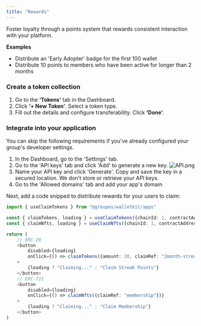 ```yaml
---
title: "Rewards"
---
```


Foster loyalty through a points system that rewards consistent interaction with your platform.

**Examples**

- Distribute an 'Early Adopter' badge for the first 100 wallet
- Distribute 10 points to members who have been active for longer than 2 months

### Create a token collection

1. Go to the **‘Tokens’** tab in the Dashboard.
2. Click **‘+ New Token’**. Select a token type.
3. Fill out the details and configure transferability. Click **‘Done’**.

### Integrate into your application

You can skip the following requirements if you've already configured your group's developer settings.

1. In the Dashboard, go to the 'Settings' tab.
2. Go to the 'API keys' tab and click 'Add' to generate a new key.
   ![API.png](https://station-images.nyc3.digitaloceanspaces.com/8e6e553e-1da4-4501-ac64-52094d9c1a0d.png)
3. Name your API key and click 'Generate'.
   <Warning>
     Copy and save the key in a secured location. We don’t store or retrieve
     your API keys.
   </Warning>
4. Go to the 'Allowed domains' tab and add your app's domain

Next, add a code snipped to distribute rewards for your users to claim:

```typescript
import { useClaimTokens } from "@groupos/walletkit/apps"

const { claimTokens, loading } = useClaimTokens({chainId: 1, contractAddress: "0x..."})
const { claimNfts, loading } = useClaimNfts({chainId: 1, contractAddress: "0x..."})

return (
    // ERC-20
    <button
        disabled={loading}
        onClick={() => claimTokens({amount: 10, claimRef: "2month-streak"})}
    >
        {loading ? "Claiming..." : "Claim Streak Points"}
    </button>
    // ERC-721
    <button
        disabled={loading}
        onClick={() => claimNfts({claimRef: "membership"})}
    >
        {loading ? "Claiming..." : "Claim Membership"}
    </button>
)
```
